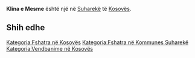 {{Fshat në 
 | Emri                = Klina e Mesme
 | EmriAlt                = 
 | NAME_SHORT_FORM=      
 | NAME_GENERIC=      
 | NAME_SORT_NAME_RO=      KLINAEMESME
 | FULL_NAME_RO = Klina e Mesme
 | FULL_NAME_ND_RO=Klina e Mesme
 | SORT_NAME_RG=KLINAEMESME
 | FULL_NAME_RG=Klina e Mesme
 | FULL_NAME_ND_RG=Klina e Mesme
 | SRP_NAME_SHORT_FORM=      
 | SRP_NAME_GENERIC=      
 | SRP_NAME_SORT_NAME_RO=      
 | SRP_FULL_NAME_RO = 
 | SRP_FULL_NAME_ND_RO=
 | SRP_SORT_NAME_RG=
 | SRP_FULL_NAME_RG=
 | SRP_FULL_NAME_ND_RG=
 | Emri (Rasa dhanore) = 
 | Figura              = 
 | Shteti              = Kosovo
 | Komuna              = Suharekë
 | Kodi postar         = 
 | Sipërfaqja          = 

 | Popullsia           = 

 | Regj. i popullsisë  = 
 | Dend. e popullsisë  = 
 | Faqja zyrtare       = 
 <!--- Koordinatat ----> 
 | Gjerësia            = 42.784722
 | Gjatësia            = 20.779167
 | Lartësia            = 
}}
'''Klina e Mesme''' është një [[]] në [[Suharekë]] të [[Kosovës]].

<!-- == Gjeografia == -->
<!-- == Historia == -->
<!-- == Demografia == -->
== Shih edhe ==
{{Komuna Suharekë}}
{{Kosovo-Administrata-Cung}}

[[Kategoria:Fshatra në Kosovës]]
[[Kategoria:Fshatra në Kommunes Suharekë]]
[[Kategoria:Vendbanime në Kosovës]]